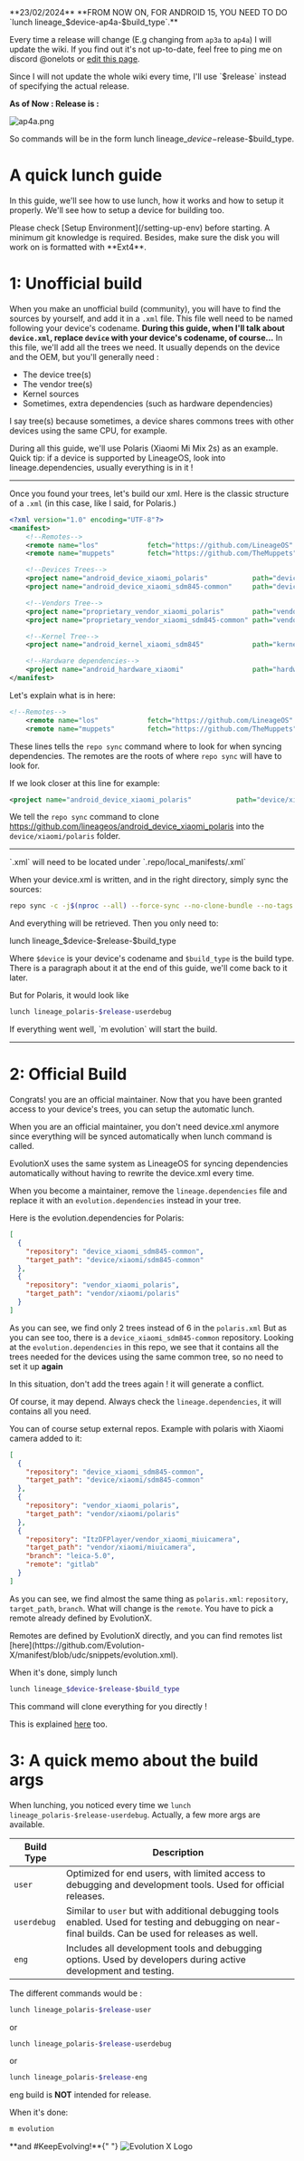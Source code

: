 
<Callout type="error">
  **23/02/2024** **FROM NOW ON, FOR ANDROID 15, YOU NEED TO DO `lunch
  lineage_$device-ap4a-$build_type`.**
</Callout>

Every time a release will change (E.g changing from `ap3a` to `ap4a`) I will update the wiki. If you find out it's not up-to-date, feel free to ping me on discord @onelots or [edit this page](https://github.com/Evolution-X/wiki/edit/main/lunch.md).

<Callout type="info">
  Since I will not update the whole wiki every time, I'll use `$release` instead
  of specifying the actual release.
</Callout>

**As of Now : Release is :**

![ap4a.png](/ap4a.png)

So commands will be in the form <LunchCommand>lunch lineage\_$device-$release-$build_type</LunchCommand>.

# A quick lunch guide

In this guide, we'll see how to use lunch, how it works and how to setup it properly.
We'll see how to setup a device for building too.

<Callout type="warning">
  Please check [Setup Environment](/setting-up-env) before starting. A minimum
  git knowledge is required. Besides, make sure the disk you will work on is
  formatted with **Ext4**.
</Callout>

# 1: Unofficial build

When you make an unofficial build (community), you will have to find the sources by yourself, and add it in a `.xml` file.
This file well need to be named following your device's codename.
**During this guide, when I'll talk about `device.xml`, replace `device` with your device's codename, of course...**
In this file, we'll add all the trees we need. It usually depends on the device and the OEM, but you'll generally need :

- The device tree(s)
- The vendor tree(s)
- Kernel sources
- Sometimes, extra dependencies (such as hardware dependencies)

I say tree(s) because sometimes, a device shares commons trees with other devices using the same CPU, for example.

<Callout type="info">
  During all this guide, we'll use Polaris (Xiaomi Mi Mix 2s) as an example.
</Callout>

<SuccessCallout>
  Quick tip: if a device is supported by LineageOS, look into
  lineage.dependencies, usually everything is in it !
</SuccessCallout>

---

Once you found your trees, let's build our xml.
Here is the classic structure of a `.xml` (in this case, like I said, for Polaris.)

```xml filename=".repo/local_manifests/polaris.xml"
<?xml version="1.0" encoding="UTF-8"?>
<manifest>
    <!--Remotes-->
    <remote name="los"            fetch="https://github.com/LineageOS"           revision="lineage-21" />
    <remote name="muppets"        fetch="https://github.com/TheMuppets"          revision="lineage-21" />

    <!--Devices Trees-->
    <project name="android_device_xiaomi_polaris"           path="device/xiaomi/polaris"       remote="los" />
    <project name="android_device_xiaomi_sdm845-common"     path="device/xiaomi/sdm845-common" remote="los" />

    <!--Vendors Tree-->
    <project name="proprietary_vendor_xiaomi_polaris"       path="vendor/xiaomi/polaris"       remote="muppets" />
    <project name="proprietary_vendor_xiaomi_sdm845-common" path="vendor/xiaomi/sdm845-common" remote="muppets" />

    <!--Kernel Tree-->
    <project name="android_kernel_xiaomi_sdm845"            path="kernel/xiaomi/sdm845"        remote="los" />

    <!--Hardware dependencies-->
    <project name="android_hardware_xiaomi"                 path="hardware/xiaomi"             remote="los" />
</manifest>
```

Let's explain what is in here:

```xml
<!--Remotes-->
    <remote name="los"            fetch="https://github.com/LineageOS"           revision="lineage-21" />
    <remote name="muppets"        fetch="https://github.com/TheMuppets"          revision="lineage-21" />
```

These lines tells the `repo sync` command where to look for when syncing dependencies. The remotes are the roots of where `repo sync` will have to look for.

If we look closer at this line for example:

```xml
<project name="android_device_xiaomi_polaris"           path="device/xiaomi/polaris"       remote="los" />
```

We tell the `repo sync` command to clone https://github.com/lineageos/android_device_xiaomi_polaris into the `device/xiaomi/polaris` folder.

---

<Callout type="warning">
  `<device>.xml` will need to be located under `.repo/local_manifests/<device>.xml`
</Callout>

When your device.xml is written, and in the right directory, simply sync the sources:

```bash
repo sync -c -j$(nproc --all) --force-sync --no-clone-bundle --no-tags
```

And everything will be retrieved. Then you only need to:

<LunchCommand type="codeblock">
  lunch lineage_$device-$release-$build_type
</LunchCommand>

Where `$device` is your device's codename and `$build_type` is the build type. There is a paragraph about it at the end of this guide, we'll come back to it later.

But for Polaris, it would look like

```bash
lunch lineage_polaris-$release-userdebug
```

<SuccessCallout>
  If everything went well, `m evolution` will start the build.
</SuccessCallout>

---

# 2: Official Build

Congrats! you are an official maintainer.
Now that you have been granted access to your device's trees, you can setup the automatic lunch.

<Callout type="info">
  When you are an official maintainer, you don't need device.xml anymore since
  everything will be synced automatically when lunch command is called.
</Callout>

EvolutionX uses the same system as LineageOS for syncing dependencies automatically without having to rewrite the device.xml every time.

When you become a maintainer, remove the `lineage.dependencies` file and replace it with an `evolution.dependencies` instead in your tree.

Here is the evolution.dependencies for Polaris:

```json filename="evolution.dependencies"
[
  {
    "repository": "device_xiaomi_sdm845-common",
    "target_path": "device/xiaomi/sdm845-common"
  },
  {
    "repository": "vendor_xiaomi_polaris",
    "target_path": "vendor/xiaomi/polaris"
  }
]
```

As you can see, we find only 2 trees instead of 6 in the `polaris.xml`
But as you can see too, there is a `device_xiaomi_sdm845-common` repository.
Looking at the `evolution.dependencies` in this repo, we see that it contains all the trees needed for the devices using the same common tree, so no need to set it up **again**

<Callout type="error">
  In this situation, don't add the trees again ! it will generate a conflict.
</Callout>

Of course, it may depend. Always check the `lineage.dependencies`, it will contains all you need.

You can of course setup external repos. Example with polaris with Xiaomi camera added to it:

```json filename="evolution.dependencies"
[
  {
    "repository": "device_xiaomi_sdm845-common",
    "target_path": "device/xiaomi/sdm845-common"
  },
  {
    "repository": "vendor_xiaomi_polaris",
    "target_path": "vendor/xiaomi/polaris"
  },
  {
    "repository": "ItzDFPlayer/vendor_xiaomi_miuicamera",
    "target_path": "vendor/xiaomi/miuicamera",
    "branch": "leica-5.0",
    "remote": "gitlab"
  }
]
```

As you can see, we find almost the same thing as `polaris.xml`: `repository`, `target_path`, `branch`.
What will change is the `remote`. You have to pick a remote already defined by EvolutionX.

<Callout type="info">
  Remotes are defined by EvolutionX directly, and you can find remotes list
  [here](https://github.com/Evolution-X/manifest/blob/udc/snippets/evolution.xml).
</Callout>

When it's done, simply lunch

```bash
lunch lineage_$device-$release-$build_type
```

This command will clone everything for you directly !

<Callout type="info">This is explained [here](/onboarding) too.</Callout>

# 3: A quick memo about the build args

When lunching, you noticed every time we `lunch lineage_polaris-$release-userdebug`.
Actually, a few more args are available.

| Build Type  | Description                                                                                                                                           |
| ----------- | ----------------------------------------------------------------------------------------------------------------------------------------------------- |
| `user`      | Optimized for end users, with limited access to debugging and development tools. Used for official releases.                                          |
| `userdebug` | Similar to `user` but with additional debugging tools enabled. Used for testing and debugging on near-final builds. Can be used for releases as well. |
| `eng`       | Includes all development tools and debugging options. Used by developers during active development and testing.                                       |

The different commands would be :

```bash
lunch lineage_polaris-$release-user
```

or

```bash
lunch lineage_polaris-$release-userdebug
```

or

```bash
lunch lineage_polaris-$release-eng
```

<Callout type="error">eng build is **NOT** intended for release.</Callout>

When it's done:

```bash
m evolution
```

<div
  style={{
    display: "flex",
    paddingTop: 5,
  }}
>
  **and #KeepEvolving!**{" "}
  <Image
    src="/icon.svg"
    alt="Evolution X Logo"
    width={12}
    height={12}
    style={{ marginLeft: 5 }}
  />
</div>
